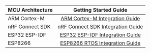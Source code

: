 <center>

| MCU Architecture |                        Getting Started Guide                         |
| ---------------- | :------------------------------------------------------------------: |
| ARM Cortex-M     |    [ARM Cortex-M Integration Guide](/docs/mcu/arm-cortex-m-guide)    |
| nRF Connect SDK  | [nRF Connect SDK Integration Guide](/docs/mcu/nrf-connect-sdk-guide) |
| ESP32 ESP-IDF    |       [ESP32 ESP-IDF Integration Guide](/docs/mcu/esp32-guide)       |
| ESP8266          |  [ESP8266 RTOS Integration Guide](/docs/mcu/esp8266-rtos-sdk-guide)  |

</center>

